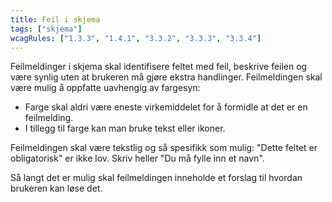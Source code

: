 ```yaml
---
title: Feil i skjema
tags: ["skjema"]
wcagRules: ["1.3.3", "1.4.1", "3.3.2", "3.3.3", "3.3.4"]
---
```


Feilmeldinger i skjema skal identifisere feltet med feil, beskrive feilen og være synlig uten at brukeren må gjøre ekstra handlinger.
Feilmeldingen skal være mulig å oppfatte uavhengig av fargesyn:

-   Farge skal aldri være eneste virkemiddelet for å formidle at det er en feilmelding.
-   I tillegg til farge kan man bruke tekst eller ikoner.

Feilmeldingen skal være tekstlig og så spesifikk som mulig: "Dette feltet er obligatorisk" er ikke lov. Skriv heller "Du må fylle inn et navn".

Så langt det er mulig skal feilmeldingen inneholde et forslag til hvordan brukeren kan løse det.
